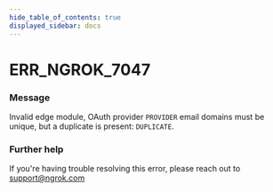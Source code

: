 ```yaml
---
hide_table_of_contents: true
displayed_sidebar: docs
---
```



# ERR_NGROK_7047

### Message

Invalid edge module, OAuth provider `PROVIDER` email domains must be unique, but a duplicate is present: `DUPLICATE`.

### Further help

If you're having trouble resolving this error, please reach out to [support@ngrok.com](mailto:support@ngrok.com?subject=Help%20with%20ERR_NGROK_7047)

<ErrorDetails error="err_ngrok_7047" />
